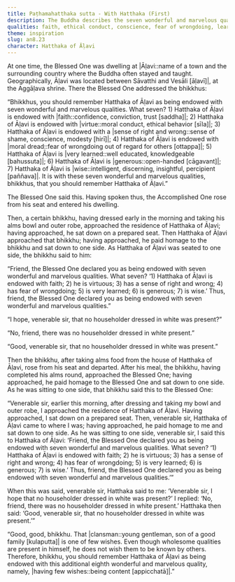 ```yaml
---
title: Paṭhamahatthaka sutta - With Hatthaka (First)
description: The Buddha describes the seven wonderful and marvelous qualities of the householder Hatthaka of Āḷavi. When he learns about this from a certain bhikkhu, Hatthaka is concerned if any other householder heard the praise. Learning of this, the Buddha adds contentment as the eighth wonderful and marvelous quality of Hatthaka.
qualities: faith, ethical conduct, conscience, fear of wrongdoing, learned, giving, wisdom, contentment
theme: inspiration
slug: an8.23
character: Hatthaka of Āḷavi
---
```


At one time, the Blessed One was dwelling at |Āḷavi::name of a town and the surrounding country where the Buddha often stayed and taught. Geographically, Āḷavi was located between Sāvatthi and Vesāli [āḷavī]|, at the Aggāḷava shrine. There the Blessed One addressed the bhikkhus:

“Bhikkhus, you should remember Hatthaka of Āḷavi as being endowed with seven wonderful and marvelous qualities. What seven? 1) Hatthaka of Āḷavi is endowed with |faith::confidence, conviction, trust [saddha]|; 2) Hatthaka of Āḷavi is endowed with |virtue::moral conduct, ethical behavior [sīla]|; 3) Hatthaka of Āḷavi is endowed with a |sense of right and wrong::sense of shame, conscience, modesty [hirī]|; 4) Hatthaka of Āḷavi is endowed with |moral dread::fear of wrongdoing out of regard for others [ottappa]|; 5) Hatthaka of Āḷavi is |very learned::well educated, knowledgeable [bahussuta]|; 6) Hatthaka of Āḷavi is |generous::open-handed [cāgavant]|; 7) Hatthaka of Āḷavi is |wise::intelligent, discerning, insightful, percipient [paññava]|. It is with these seven wonderful and marvelous qualities, bhikkhus, that you should remember Hatthaka of Āḷavi.”

The Blessed One said this. Having spoken thus, the Accomplished One rose from his seat and entered his dwelling.

Then, a certain bhikkhu, having dressed early in the morning and taking his alms bowl and outer robe, approached the residence of Hatthaka of Āḷavi; having approached, he sat down on a prepared seat. Then Hatthaka of Āḷavi approached that bhikkhu; having approached, he paid homage to the bhikkhu and sat down to one side. As Hatthaka of Āḷavi was seated to one side, the bhikkhu said to him:

“Friend, the Blessed One declared you as being endowed with seven wonderful and marvelous qualities. What seven? ‘1) Hatthaka of Āḷavi is endowed with faith; 2) he is virtuous; 3) has a sense of right and wrong; 4) has fear of wrongdoing; 5) is very learned; 6) is generous; 7) is wise.’ Thus, friend, the Blessed One declared you as being endowed with seven wonderful and marvelous qualities.”

“I hope, venerable sir, that no householder dressed in white was present?”

“No, friend, there was no householder dressed in white present.”

“Good, venerable sir, that no householder dressed in white was present.”

Then the bhikkhu, after taking alms food from the house of Hatthaka of Āḷavi, rose from his seat and departed. After his meal, the bhikkhu, having completed his alms round, approached the Blessed One; having approached, he paid homage to the Blessed One and sat down to one side. As he was sitting to one side, that bhikkhu said this to the Blessed One:

“Venerable sir, earlier this morning, after dressing and taking my bowl and outer robe, I approached the residence of Hatthaka of Āḷavi. Having approached, I sat down on a prepared seat. Then, venerable sir, Hatthaka of Āḷavi came to where I was; having approached, he paid homage to me and sat down to one side. As he was sitting to one side, venerable sir, I said this to Hatthaka of Āḷavi: ‘Friend, the Blessed One declared you as being endowed with seven wonderful and marvelous qualities. What seven? ‘1) Hatthaka of Āḷavi is endowed with faith; 2) he is virtuous; 3) has a sense of right and wrong; 4) has fear of wrongdoing; 5) is very learned; 6) is generous; 7) is wise.’ Thus, friend, the Blessed One declared you as being endowed with seven wonderful and marvelous qualities.’”

When this was said, venerable sir, Hatthaka said to me: ‘Venerable sir, I hope that no householder dressed in white was present?’ I replied: ‘No, friend, there was no householder dressed in white present.’ Hatthaka then said: ‘Good, venerable sir, that no householder dressed in white was present.’”

“Good, good, bhikkhu. That |clansman::young gentleman, son of a good family [kulaputta]| is one of few wishes. Even though wholesome qualities are present in himself, he does not wish them to be known by others. Therefore, bhikkhu, you should remember Hatthaka of Āḷavi as being endowed with this additional eighth wonderful and marvelous quality, namely, |having few wishes::being content [appicchatā]|.”